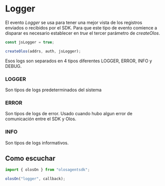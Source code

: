 # Logger

El evento _Logger_ se usa para tener una mejor vista de los registros enviados o recibidos por el SDK. Para que este tipo de evento comience a disparar es necesario establecer en _true_ el tercer parámetro de _createOlos_.

```js copy
const jsLogger = true;

createOlos(addrs, auth, jsLogger);
```

Esos logs son separados en 4 tipos diferentes LOGGER, ERROR, INFO y DEBUG.

### LOGGER

Son tipos de logs predeterminados del sistema

### ERROR

Son tipos de logs de error. Usado cuando hubo algun error de comunicación entre el SDK y Olos.

### INFO

Son tipos de logs informativos.

## Como escuchar

```js copy
import { olosOn } from "olosagentsdk";

olosOn("logger", callback);
```
